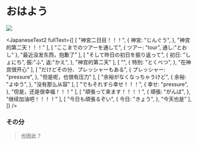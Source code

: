 
# おはよう

<Image  src={projView}
/>

<JapaneseText2
fullText={[
    [
        "神宮二日目！！！",
        {
            神宮: "じんぐう",
        },
        "神宫的第二天！！！"
    ],
    [
        "ここまでのツアーを通して",
        {
            ツアー: "tour",
            通し:"とおし"
        },
        "最近没发东西，抱歉了"
    ],
    [
        "そして昨日の初日を振り返って",
        {
            初日: "しょにち",
            振:"ふ",
            返:"かえ",
        },
        "神宫的第二天"
    ],
    [
        "",
        {
            特別: "とくべつ",
        },
        "在神宫很开心"
    ],
    [
        "だけどその分、プレッシャーもある",
        {
            プレッシャー: "pressure",
        },
        "但是呢，也很有压力"
    ],
    [
        "余裕がなくなっちゃうけど",
        {
            余裕: "よゆう",
        },
        "没有那么从容"
    ],
    [
        "でもそれすら幸せ！！！",
        {
            幸せ: "pressure",
        },
        "但是，还是很幸福！！！"
    ], 
    [
        "頑張って来ます！！！！",
        {
            頑張: "がんば",
        },
        "继续加油吧！！！！"
    ],
    [
        "今日も頑張るぞい",
        {
            今日: "きょう",
        },
        "今天也是"
    ],
]}
/>




### その分
> 也因此？
